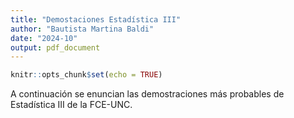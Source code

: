 ---
title: "Demostaciones Estadística III"
author: "Bautista Martina Baldi"
date: "2024-10"
output: pdf_document
---

```{r setup, include=FALSE}
knitr::opts_chunk$set(echo = TRUE)
```

A continuación se enuncian las demostraciones más probables de Estadística III de la FCE-UNC. 